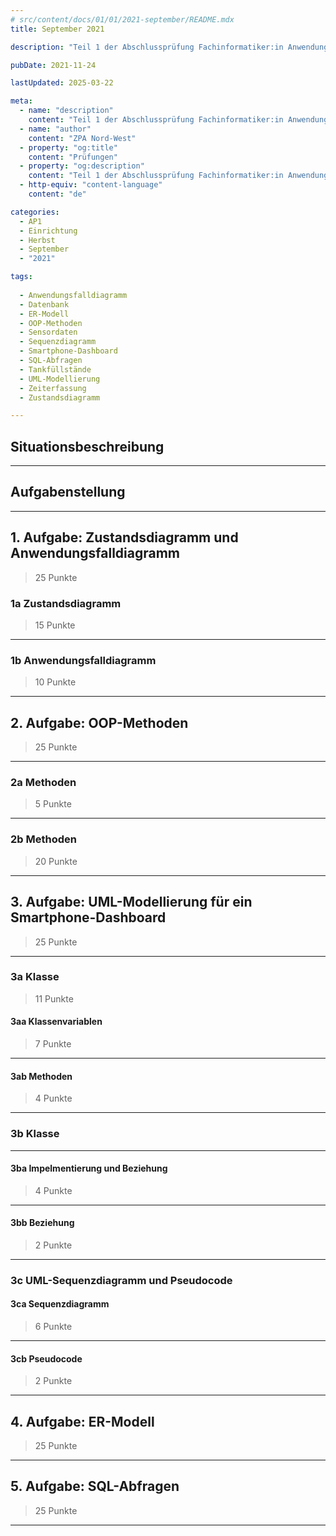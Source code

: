 ```yaml
---
# src/content/docs/01/01/2021-september/README.mdx
title: September 2021

description: "Teil 1 der Abschlussprüfung Fachinformatiker:in Anwendungsentwicklung"

pubDate: 2021-11-24

lastUpdated: 2025-03-22

meta:
  - name: "description"
    content: "Teil 1 der Abschlussprüfung Fachinformatiker:in Anwendungsentwicklung"
  - name: "author"
    content: "ZPA Nord-West"
  - property: "og:title"
    content: "Prüfungen"
  - property: "og:description"
    content: "Teil 1 der Abschlussprüfung Fachinformatiker:in Anwendungsentwicklung"
  - http-equiv: "content-language"
    content: "de"

categories:
  - AP1
  - Einrichtung
  - Herbst
  - September
  - "2021"

tags:
  
  - Anwendungsfalldiagramm
  - Datenbank
  - ER-Modell
  - OOP-Methoden
  - Sensordaten
  - Sequenzdiagramm
  - Smartphone-Dashboard
  - SQL-Abfragen
  - Tankfüllstände
  - UML-Modellierung
  - Zeiterfassung
  - Zustandsdiagramm

---
```


## Situationsbeschreibung

---

## Aufgabenstellung


---

## 1. Aufgabe: Zustandsdiagramm und Anwendungsfalldiagramm

>25 Punkte

### 1a Zustandsdiagramm

>15 Punkte


---

### 1b Anwendungsfalldiagramm

>10 Punkte


---

## 2. Aufgabe: OOP-Methoden

>25 Punkte

---

### 2a Methoden

>5 Punkte

---

### 2b Methoden

>20 Punkte

---

## 3. Aufgabe: UML-Modellierung für ein Smartphone-Dashboard

>25 Punkte

---

### 3a Klasse

>11 Punkte



#### 3aa Klassenvariablen

>7 Punkte

---

#### 3ab Methoden

>4 Punkte


---

### 3b Klasse

---

#### 3ba Impelmentierung und Beziehung

>4 Punkte

---

#### 3bb Beziehung

>2 Punkte


---

### 3c UML-Sequenzdiagramm und Pseudocode

#### 3ca Sequenzdiagramm

>6 Punkte

---

#### 3cb Pseudocode

>2 Punkte

---

## 4. Aufgabe: ER-Modell

>25 Punkte

---

## 5. Aufgabe: SQL-Abfragen

>25 Punkte

---

